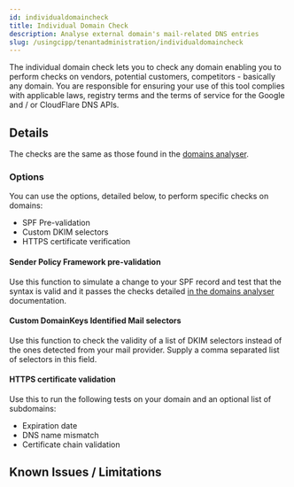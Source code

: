 ```yaml
---
id: individualdomaincheck
title: Individual Domain Check
description: Analyse external domain's mail-related DNS entries
slug: /usingcipp/tenantadministration/individualdomaincheck
---
```


The individual domain check lets you to check any domain enabling you to perform checks on vendors, potential customers, competitors - basically any domain.
You are responsible for ensuring your use of this tool complies with applicable laws, registry terms and the terms of service for the Google and / or CloudFlare DNS APIs.

## Details

The checks are the same as those found in the [domains analyser](/docs/user/usingcipp/tenantadministration/domainsanalyser#interpreting-results).

### Options

You can use the options, detailed below, to perform specific checks on domains:

* SPF Pre-validation
* Custom DKIM selectors
* HTTPS certificate verification

#### Sender Policy Framework pre-validation

Use this function to simulate a change to your SPF record and test that the syntax is valid and it passes the checks detailed [in the domains analyser](/docs/user/usingcipp/tenantadministration/domainsanalyser/#sender-policy-framework-pass-test) documentation.

#### Custom DomainKeys Identified Mail selectors

Use this function to check the validity of a list of DKIM selectors instead of the ones detected from your mail provider.
Supply a comma separated list of selectors in this field.

#### HTTPS certificate validation

Use this to run the following tests on your domain and an optional list of subdomains:

* Expiration date
* DNS name mismatch
* Certificate chain validation

## Known Issues / Limitations

<NoKnownIssues />
